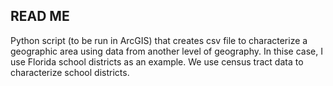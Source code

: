 ## READ ME

Python script (to be run in ArcGIS) that creates csv file to characterize a geographic area using data from another level of geography.
In thise case, I use Florida school districts as an example. We use census tract data to characterize school districts.
